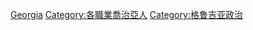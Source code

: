 {{Commonscat|Politicians of Georgia}}

[[Category:亚洲各国政治人物|Georgia]]
[[Category:各職業喬治亞人|Category:各職業喬治亞人]]
[[Category:格鲁吉亚政治|Category:格鲁吉亚政治]]